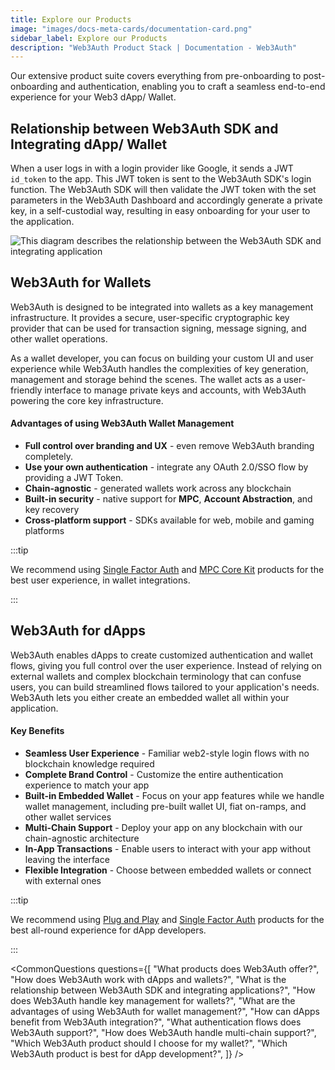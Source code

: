 ```yaml
---
title: Explore our Products
image: "images/docs-meta-cards/documentation-card.png"
sidebar_label: Explore our Products
description: "Web3Auth Product Stack | Documentation - Web3Auth"
---
```




Our extensive product suite covers everything from pre-onboarding to post-onboarding and
authentication, enabling you to craft a seamless end-to-end experience for your Web3 dApp/ Wallet.

## Relationship between Web3Auth SDK and Integrating dApp/ Wallet

When a user logs in with a login provider like Google, it sends a JWT `id_token` to the app. This
JWT token is sent to the Web3Auth SDK's login function. The Web3Auth SDK will then validate the JWT
token with the set parameters in the Web3Auth Dashboard and accordingly generate a private key, in a
self-custodial way, resulting in easy onboarding for your user to the application.

<picture>
  <source srcset={PnPCoreKitFlowLight} media="(prefers-color-scheme: light)" />
  <source srcset={PnPCoreKitFlowDark} media="(prefers-color-scheme: dark)" />
  <img
    src={PnPCoreKitFlowLight}
    style={{ display: "block", maxHeight: "600px", margin: "20px auto" }}
    alt="This diagram describes the relationship between the Web3Auth SDK and integrating application"
  />
</picture>

## Web3Auth for Wallets

Web3Auth is designed to be integrated into wallets as a key management infrastructure. It provides a
secure, user-specific cryptographic key provider that can be used for transaction signing, message
signing, and other wallet operations.

As a wallet developer, you can focus on building your custom UI and user experience while Web3Auth
handles the complexities of key generation, management and storage behind the scenes. The wallet
acts as a user-friendly interface to manage private keys and accounts, with Web3Auth powering the
core key infrastructure.

#### Advantages of using Web3Auth Wallet Management

- **Full control over branding and UX** - even remove Web3Auth branding completely.
- **Use your own authentication** - integrate any OAuth 2.0/SSO flow by providing a JWT Token.
- **Chain-agnostic** - generated wallets work across any blockchain
- **Built-in security** - native support for **MPC**, **Account Abstraction**, and key recovery
- **Cross-platform support** - SDKs available for web, mobile and gaming platforms

:::tip

We recommend using [Single Factor Auth](./sfa) and [MPC Core Kit](./mpc-core-kit) products for the
best user experience, in wallet integrations.

:::

## Web3Auth for dApps

Web3Auth enables dApps to create customized authentication and wallet flows, giving you full control
over the user experience. Instead of relying on external wallets and complex blockchain terminology
that can confuse users, you can build streamlined flows tailored to your application's needs.
Web3Auth lets you either create an embedded wallet all within your application.

#### Key Benefits

- **Seamless User Experience** - Familiar web2-style login flows with no blockchain knowledge
  required
- **Complete Brand Control** - Customize the entire authentication experience to match your app
- **Built-in Embedded Wallet** - Focus on your app features while we handle wallet management,
  including pre-built wallet UI, fiat on-ramps, and other wallet services
- **Multi-Chain Support** - Deploy your app on any blockchain with our chain-agnostic architecture
- **In-App Transactions** - Enable users to interact with your app without leaving the interface
- **Flexible Integration** - Choose between embedded wallets or connect with external ones

:::tip

We recommend using [Plug and Play](./pnp) and [Single Factor Auth](./sfa) products for the best
all-round experience for dApp developers.

:::

<CommonQuestions
  questions={[
    "What products does Web3Auth offer?",
    "How does Web3Auth work with dApps and wallets?",
    "What is the relationship between Web3Auth SDK and integrating applications?",
    "How does Web3Auth handle key management for wallets?",
    "What are the advantages of using Web3Auth for wallet management?",
    "How can dApps benefit from Web3Auth integration?",
    "What authentication flows does Web3Auth support?",
    "How does Web3Auth handle multi-chain support?",
    "Which Web3Auth product should I choose for my wallet?",
    "Which Web3Auth product is best for dApp development?",
  ]}
/>
